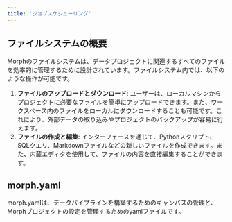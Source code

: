 ```yaml
---
title: 'ジョブスケジューリング'
---
```


## ファイルシステムの概要

Morphのファイルシステムは、データプロジェクトに関連するすべてのファイルを効率的に管理するために設計されています。ファイルシステム内では、以下のような操作が可能です。

1. **ファイルのアップロードとダウンロード**: ユーザーは、ローカルマシンからプロジェクトに必要なファイルを簡単にアップロードできます。また、ワークスペース内のファイルをローカルにダウンロードすることも可能です。これにより、外部データの取り込みやプロジェクトのバックアップが容易に行えます。
2. **ファイルの作成と編集**: インターフェースを通じて、Pythonスクリプト、SQLクエリ、Markdownファイルなどの新しいファイルを作成できます。また、内蔵エディタを使用して、ファイルの内容を直接編集することができます。

## morph.yaml

morph.yamlは、データパイプラインを構築するためのキャンバスの管理と、Morphプロジェクトの設定を管理するためのyamlファイルです。